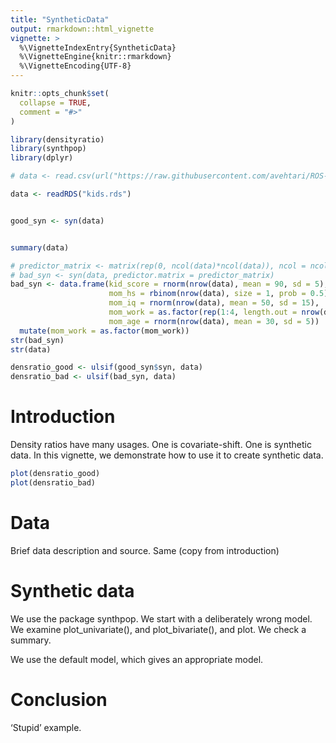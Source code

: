 ```yaml
---
title: "SyntheticData"
output: rmarkdown::html_vignette
vignette: >
  %\VignetteIndexEntry{SyntheticData}
  %\VignetteEngine{knitr::rmarkdown}
  %\VignetteEncoding{UTF-8}
---
```


```r
knitr::opts_chunk$set(
  collapse = TRUE,
  comment = "#>"
)
```

```r
library(densityratio)
library(synthpop)
library(dplyr)
```

```r
# data <- read.csv(url("https://raw.githubusercontent.com/avehtari/ROS-Examples/master/KidIQ/data/kidiq.csv"))

data <- readRDS("kids.rds") 


good_syn <- syn(data)


summary(data)

# predictor_matrix <- matrix(rep(0, ncol(data)*ncol(data)), ncol = ncol(data))
# bad_syn <- syn(data, predictor.matrix = predictor_matrix)
bad_syn <- data.frame(kid_score = rnorm(nrow(data), mean = 90, sd = 5), 
                      mom_hs = rbinom(nrow(data), size = 1, prob = 0.5),
                      mom_iq = rnorm(nrow(data), mean = 50, sd = 15),
                      mom_work = as.factor(rep(1:4, length.out = nrow(data))),
                      mom_age = rnorm(nrow(data), mean = 30, sd = 5)) |> 
  mutate(mom_work = as.factor(mom_work))
str(bad_syn)
str(data)
```

```r
densratio_good <- ulsif(good_syn$syn, data)
densratio_bad <- ulsif(bad_syn, data)

```


# Introduction

Density ratios have many usages.
One is covariate-shift.
One is synthetic data.
In this vignette, we demonstrate how to use it to create synthetic data.

```r
plot(densratio_good)
plot(densratio_bad)
```

# Data

Brief data description and source. Same (copy from introduction)

# Synthetic data

We use the package synthpop. We start with a deliberately wrong model.
We examine plot_univariate(), and plot_bivariate(), and plot. We check a summary.

We use the default model, which gives an appropriate model.

# Conclusion

'Stupid' example.



